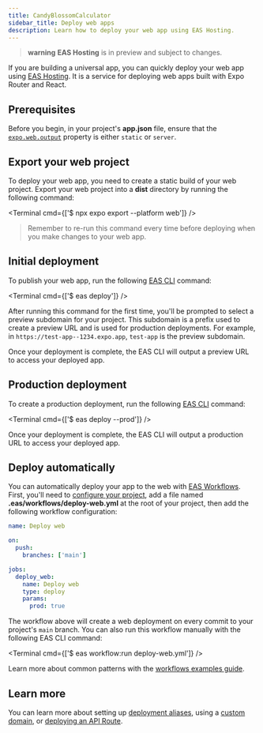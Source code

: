 ```yaml
---
title: CandyBlossomCalculator
sidebar_title: Deploy web apps
description: Learn how to deploy your web app using EAS Hosting.
---
```



> **warning** **EAS Hosting** is in preview and subject to changes.

If you are building a universal app, you can quickly deploy your web app using [EAS Hosting](/eas/hosting/introduction/). It is a service for deploying web apps built with Expo Router and React.

## Prerequisites

Before you begin, in your project's **app.json** file, ensure that the [`expo.web.output`](/versions/latest/config/app/#output) property is either `static` or `server`.

## Export your web project

To deploy your web app, you need to create a static build of your web project. Export your web project into a **dist** directory by running the following command:

<Terminal cmd={['$ npx expo export --platform web']} />

> Remember to re-run this command every time before deploying when you make changes to your web app.

## Initial deployment

To publish your web app, run the following [EAS CLI](/develop/tools/#eas-cli) command:

<Terminal cmd={['$ eas deploy']} />

After running this command for the first time, you'll be prompted to select a preview subdomain for your project. This subdomain is a prefix used to create a preview URL and is used for production deployments. For example, in `https://test-app--1234.expo.app`, `test-app` is the preview subdomain.

Once your deployment is complete, the EAS CLI will output a preview URL to access your deployed app.

## Production deployment

To create a production deployment, run the following [EAS CLI](/develop/tools/#eas-cli) command:

<Terminal cmd={['$ eas deploy --prod']} />

Once your deployment is complete, the EAS CLI will output a production URL to access your deployed app.

## Deploy automatically

You can automatically deploy your app to the web with [EAS Workflows](/eas/workflows/get-started/). First, you'll need to [configure your project](/eas/workflows/get-started/#configure-your-project), add a file named **.eas/workflows/deploy-web.yml** at the root of your project, then add the following workflow configuration:

```yaml .eas/workflows/deploy-web.yml
name: Deploy web

on:
  push:
    branches: ['main']

jobs:
  deploy_web:
    name: Deploy web
    type: deploy
    params:
      prod: true
```

The workflow above will create a web deployment on every commit to your project's `main` branch. You can also run this workflow manually with the following EAS CLI command:

<Terminal cmd={['$ eas workflow:run deploy-web.yml']} />

Learn more about common patterns with the [workflows examples guide](/eas/workflows/examples).

## Learn more

You can learn more about setting up [deployment aliases](/eas/hosting/deployments-and-aliases/), using a [custom domain](/eas/hosting/custom-domain/), or [deploying an API Route](/router/reference/api-routes/#deployment).
